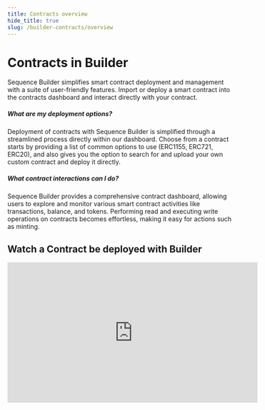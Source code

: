 ```yaml
---
title: Contracts overview
hide_title: true
slug: /builder-contracts/overview
---
```


# Contracts in Builder

Sequence Builder simplifies smart contract deployment and management with a suite of user-friendly features. Import or deploy a smart contract into the contracts dashboard and interact directly with your contract.

##### What are my deployment options?
Deployment of contracts with Sequence Builder is simplified through a streamlined process directly within our dashboard. Choose from a contract starts by providing a list of common options to use (ERC1155, ERC721, ERC20), and also gives you the option to search for and upload your own custom contract and deploy it directly.

##### What contract interactions can I do?
Sequence Builder provides a comprehensive contract dashboard, allowing users to explore and monitor various smart contract activities like transactions, balance, and tokens. Performing read and executing write operations on contracts becomes effortless, making it easy for actions such as minting.

## Watch a Contract be deployed with Builder

<iframe width="560" height="315" src="https://www.youtube.com/embed/g7jthpR-bCM?si=15sHW-c9kJhaFPyr" title="YouTube video player" frameborder="0" allow="accelerometer; autoplay; clipboard-write; encrypted-media; gyroscope; picture-in-picture; web-share" allowfullscreen></iframe>